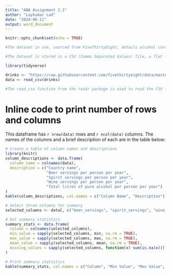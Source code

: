 ---
title: "ANA Assignment 2_2"
author: "Laykumar Lad"
date: "2024-06-11"
output: word_document
---

```{r setup, include=FALSE}
knitr::opts_chunk$set(echo = TRUE)
```

```{r Section1, echo=TRUE}
#The dataset in use, sourced from FiveThirtyEight, details alcohol consumption by country. It captures the average annual per capita consumption of different types of alcohol across various nations. This dataset aims to provide insights into global alcohol consumption patterns. Research questions it can address include identifying countries with the highest and lowest alcohol consumption and determining the most and least consumed types of alcohol.

#The dataset is stored in a CSV (Comma Separated Values) file, a flat file format. Delimited by commas, CSV files are easily readable and writable using numerous software programs, including R.

```

```{r drinks, echo=TRUE}
library(tidyverse)

drinks <- "https://raw.githubusercontent.com/fivethirtyeight/data/master/alcohol-consumption/drinks.csv"
data <- read_csv(drinks)

#The read_csv function from the readr package is used to read the CSV file.

```

# Inline code to print number of rows and columns
This dataframe has `r nrow(data)` rows and `r ncol(data)` columns. The names of the columns and a brief description of each are in the table below:

```{r Characteristics, echo=TRUE}

# Create a table of column names and descriptions
library(knitr)
column_descriptions <- data.frame(
  column_name = colnames(data),
  description = c("Country name", 
                  "Beer servings per person per year", 
                  "Spirit servings per person per year", 
                  "Wine servings per person per year", 
                  "Total litres of pure alcohol per person per year")
)
kable(column_descriptions, col.names = c("Column Name", "Description"))
```

```{r Summary, echo=TRUE}

# Select three columns for summary
selected_columns <- data[, c("beer_servings", "spirit_servings", "wine_servings")]

# Get summary statistics
summary_stats <- data.frame(
  column = colnames(selected_columns),
  min_value = sapply(selected_columns, min, na.rm = TRUE),
  max_value = sapply(selected_columns, max, na.rm = TRUE),
  mean_value = sapply(selected_columns, mean, na.rm = TRUE),
  missing_values = sapply(selected_columns, function(x) sum(is.na(x)))
)

# Print summary statistics
kable(summary_stats, col.names = c("Column", "Min Value", "Max Value", "Mean Value", "Missing Values"))

```